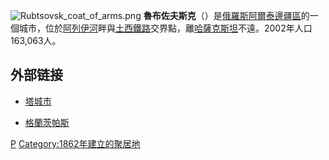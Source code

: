 [[File:Rubtsovsk_coat_of_arms.png|right]]
'''魯布佐夫斯克'''（{{lang|ru|Рубцо́вск}}）是[[俄羅斯|俄羅斯]][[阿爾泰邊疆區|阿爾泰邊疆區]]的一個城市，位於[[阿列伊河|阿列伊河]]畔與[[土西鐵路|土西鐵路]]交界點，離[[哈薩克斯坦|哈薩克斯坦]]不遠。2002年人口163,063人。

== 外部链接 ==
* {{PRC}}[[塔城市|塔城市]]
* {{USA}}[[格蘭茨帕斯|格蘭茨帕斯]]
{{coord|51|32|N|81|12|E|display=title}}
{{阿爾泰邊疆區城市}}
{{Authority control}}
[[Category:阿爾泰邊疆區城市|Р]]
[[Category:1862年建立的聚居地|Category:1862年建立的聚居地]]